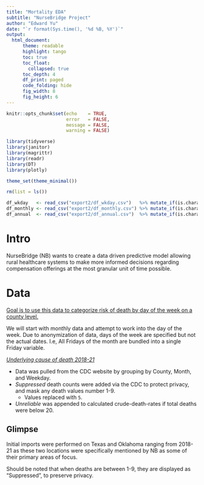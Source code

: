 ```yaml
---
title: "Mortality EDA"
subtitle: "NurseBridge Project"
author: "Edward Yu"
date: "`r format(Sys.time(), '%d %B, %Y')`"
output:
  html_document:
      theme: readable
      highlight: tango
      toc: true
      toc_float:
        collapsed: true
      toc_depth: 4
      df_print: paged
      code_folding: hide
      fig_width: 8
      fig_height: 6
---
```


```r
knitr::opts_chunk$set(echo    = TRUE,
                      error   = FALSE,
                      message = FALSE,
                      warning = FALSE)

library(tidyverse)
library(janitor)
library(magrittr)
library(readr)
library(DT)
library(plotly)

theme_set(theme_minimal())

rm(list = ls())

df_wkday   <- read_csv("export2/df_wkday.csv")   %>% mutate_if(is.character, as.factor)
df_monthly <- read_csv("export2/df_monthly.csv") %>% mutate_if(is.character, as.factor)
df_annual  <- read_csv("export2/df_annual.csv")  %>% mutate_if(is.character, as.factor)
```

# Intro

NurseBridge (NB) wants to create a data driven predictive model allowing rural healthcare systems to make more informed decisions regarding compensation offerings at the most granular unit of time possible.

# Data

[Goal is to use this data to categorize risk of death by day of the week on a county level.]{.underline}

We will start with monthly data and attempt to work into the day of the week. Due to anonymization of data, days of the week are specified but not the actual dates. I.e, All Fridays of the month are bundled into a single Friday variable. 

[*Underlying cause of death 2018-21*](https://wonder.cdc.gov/ucd-icd10-expanded.html)

-   Data was pulled from the CDC website by grouping by County, Month, and Weekday.
-   *Suppressed* death counts were added via the CDC to protect privacy, and mask any death values number 1-9.
    * Values replaced with `5`.
-   *Unreliable* was appended to calculated crude-death-rates if total deaths were below 20.

## Glimpse

Initial imports were performed on Texas and Oklahoma ranging from 2018-21 as these two locations were specifically mentioned by NB as some of their primary areas of focus.  

Should be noted that when deaths are between 1-9, they are displayed as "Suppressed", to preserve privacy.

```r


```



